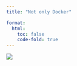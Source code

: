 ```yaml
---
title: "Not only Docker"

format: 
  html:
    toc: false
    code-fold: true
---
```



![](media/cloud.png)


